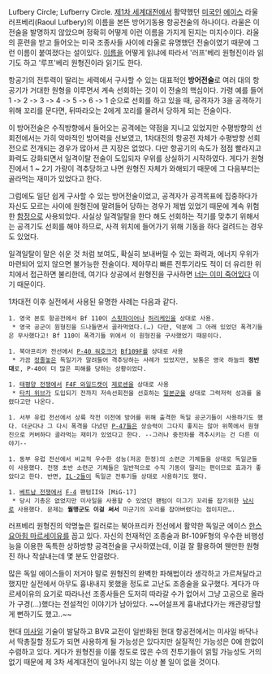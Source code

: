Lufbery Circle; Lufberry Circle. [[제1차 세계대전]]에서 활약했던 [[미국]]인 [[에이스]] 라울 러프베리(Raoul Lufbery)의 이름을 본뜬 방어기동용 항공전술의 하나이다. 라울은 이 전술을 발명하지 않았으며 정확히 어떻게 이런 이름을 가지게 된지는 미지수이다. 라울의 훈련을 받고 들어오는 미국 조종사들 사이에 라울로 유명했던 전술이였기 때문에 그런 이름이 붙여졌다는 설이있다.  [[이름]]을 어떻게 읽냐에 따라서 '러프'베리 원형진이라 읽기도 하고 '루프'베리 원형진이라 읽기도 한다.

항공기의 전투력이 딸리는 세력에서 구사할 수 있는 대표적인 '''방어전술'''로 여러 대의 항공기가 거대한 원형을 이루면서 계속 선회하는 것이 이 전술의 핵심이다. 가령 예를 들어 1 -> 2 -> 3 -> 4 -> 5 -> 6 -> 1 순으로 선회를 하고 있을 때, 공격자가 3을 공격하기 위해 꼬리를 문다면, 뒤따라오는 2에게 꼬리를 물려서 당하게 되는 전술이다.

이 방어전술은 수직방향에서 들어오는 공격에는 약점을 지니고 있었지만 수평방향의 선회전에서는 가히 악마적인 방어력을 선보였고, 1차대전의 항공전 자체가 수평방향 선회전으로 전개되는 경우가 많아서 큰 지장은 없었다. 다만 항공기의 속도가 점점 빨라지고 화력도 강화되면서 일격이탈 전술이 도입되자 우위를 상실하기 시작하였다. 게다가 원형진에서 1 ~ 2기 가량이 격추당하고 나면 원형진 자체가 와해되기 때문에 그 다음부터는 골라먹는 재미가 있었다고 한다.

그럼에도 일단 쉽게 구사할 수 있는 방어전술이었고, 공격자가 공격목표에 집중하다가 자신도 모르는 사이에 원형진에 말려들어 당하는 경우가 제법 있었기 때문에 계속 위험한 [[함정]]으로 사용되었다. 사실상 일격일탈을 한다 해도 선회하는 적기를 맞추기 위해서는 공격기도 선회를 해야 하므로, 사격 위치에 들어가기 위해 기동을 하다 걸려드는 경우도 있었다. 

일격일탈이 말은 쉬운 것 처럼 보여도, 확실히 보내버릴 수 있는 화력과, 에너지 우위가 마련되어 있지 않으면 불가능한 전술이다. 제아무리 빠른 전투기라도 적이 더 유리한 위치에서 접근하면 불리한데, 여기다 상공에서 원형진을 구사하면 [[너는 이미 죽어있다]] 이기 때문이다.

1차대전 이후 실전에서 사용된 유명한 사례는 다음과 같다.

 1. 영국 본토 항공전에서 Bf 110이 [[스핏파이어]]나 [[허리케인]]을 상대로 사용.
  * 영국 공군이 원형진을 드나들면서 골라먹었다.(…) 다만, 덕분에 그 아래 있었던 폭격기들은 무사했다고! Bf 110이 폭격기들 위에서 이 원형진을 구사했었기 때문이다. 

 1. 북아프리카 전선에서 [[P-40 워호크]]가 [[Bf109]]F를 상대로 사용
  * 가끔 [[정줄놓]]은 독일기가 말려들어 격추당하는 사례가 있었지만, 보통은 영국 하늘의 '''정반대'''로, P-40이 더 많은 피해를 당하는 상황이었다.

 1. [[태평양 전쟁]]에서 [[F4F 와일드캣]]이 [[제로센]]을 상대로 사용
  * [[타치 위브]]가 도입되기 전까지 저속선회전을 선호하는 [[일본군]]을 상대로 그럭저럭 성과를 올렸다고만 나온다.

 1. 서부 유럽 전선에서 상륙 작전 이전에 방어를 위해 출격한 독일 공군기들이 사용하기도 했다. 더군다나 그 다시 폭격을 다녔던 [[P-47]]들은 상승력이 그다지 좋지는 않아 위쪽에서 원형진으로 커버하다 골라먹는 재미가 있었다고 한다. --그러나 중전차를 격추시키는 건 다른 이야기--

 1. 동부 유럽 전선에서 비교적 우수한 성능(저공 한정)의 소련군 기체들을 상대로 독일군들이 사용했다. 전쟁 초반 소련군 기체들은 일반적으로 수직 기동이 딸리는 편이므로 효과가 좋았다고 한다. 반면, [[IL-2]]들이 독일군 전투기들 상대로 사용하기도 했다.

 1. [[베트남 전쟁]]에서 [[F-4]] 팬텀II와 [MiG-17]
  * 당시 기총은 없었지만 미사일을 사용할 수 있었던 팬텀이 미그기 꼬리를 잡기위한 [[낚시]]로 사용했다. 문제는 '''월맹군도 이걸 써서''' 미군기의 꼬리를 잡아버렸다는 점이지만….


러프베리 원형진의 악명높은 킬러로는 북아프리카 전선에서 활약한 독일군 에이스 [[한스 요아힘 마르세이유]]를 꼽고 있다. 자신의 천재적인 조종술과 Bf-109F형의 우수한 비행성능을 이용한 독특한 상하방향 공격전술을 구사하였는데, 이걸 잘 활용하여 웬만한 원형진 하나 작살내는데 몇 분도 안걸렸다.

많은 독일 에이스들이 저거야 말로 원형진의 완벽한 파해법이라 생각하고 가르쳐달라고 했지만 실전에서 아무도 흉내내지 못했을 정도로 고난도 조종술을 요구했다. 게다가 마르세이유의 요기로 따라나선 조종사들은 도저히 따라갈 수가 없어서 그냥 고공으로 올라가 구경(…)했다는 전설적인 이야기가 남아있다. ~~어설프게 흉내냈다가는 캐관광당할 게 뻔하기도 했고..~~

현대 [[미사일]] 기술이 발달하고 BVR 교전이 일반화된 현대 항공전에서는 미사일 바닥나서 딱총질할 정도가 되면 사용하게 될 가능성은 있다지만 실질적인 가능성은 0에 한없이 수렴하고 있다. 게다가 원형진을 이룰 정도로 많은 수의 전투기들이 얽힐 가능성도 거의 없기 때문에 제 3차 세계대전이 일어나지 않는 이상 볼 일이 없을 것이다. 
